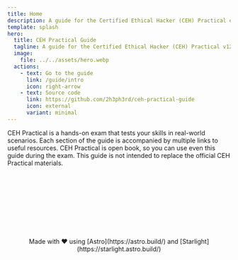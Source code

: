 ```yaml
---
title: Home
description: A guide for the Certified Ethical Hacker (CEH) Practical exam.
template: splash
hero:
  title: CEH Practical Guide
  tagline: A guide for the Certified Ethical Hacker (CEH) Practical v12
  image:
    file: ../../assets/hero.webp
  actions:
    - text: Go to the guide
      link: /guide/intro
      icon: right-arrow
    - text: Source code
      link: https://github.com/2h3ph3rd/ceh-practical-guide
      icon: external
      variant: minimal
---
```



<CardGrid stagger>
  <Card title="What is CEH Practical?" icon="information">
    CEH Practical is a hands-on exam that tests your skills in real-world
    scenarios.
  </Card>
  <Card title="Resources" icon="document">
    Each section of the guide is accompanied by multiple links to useful
    resources.
  </Card>
  <Card title="Do you know?" icon="open-book">
    CEH Practical is open book, so you can use even this guide during the exam.
  </Card>
  <Card title="Disclaimer" icon="warning">
    This guide is not intended to replace the official CEH Practical materials.
  </Card>
</CardGrid>

<div style="text-align: center; margin-top: 10rem;">
  Made with ❤️ using [Astro](https://astro.build/) and
  [Starlight](https://starlight.astro.build/)
</div>
